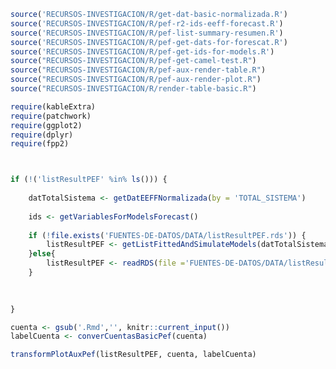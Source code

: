 ```r
source('RECURSOS-INVESTIGACION/R/get-dat-basic-normalizada.R')
source('RECURSOS-INVESTIGACION/R/pef-r2-ids-eeff-forecast.R')
source('RECURSOS-INVESTIGACION/R/pef-list-summary-resumen.R')
source('RECURSOS-INVESTIGACION/R/pef-get-dats-for-forescat.R')
source('RECURSOS-INVESTIGACION/R/pef-get-ids-for-models.R')
source("RECURSOS-INVESTIGACION/R/pef-get-camel-test.R")
source("RECURSOS-INVESTIGACION/R/pef-aux-render-table.R")
source("RECURSOS-INVESTIGACION/R/pef-aux-render-plot.R")
source("RECURSOS-INVESTIGACION/R/render-table-basic.R")

require(kableExtra)
require(patchwork)
require(ggplot2)
require(dplyr)
require(fpp2)



if (!('listResultPEF' %in% ls())) {
    
    datTotalSistema <- getDatEEFFNormalizada(by = 'TOTAL_SISTEMA')
    
    ids <- getVariablesForModelsForecast()
    
    if (!file.exists('FUENTES-DE-DATOS/DATA/listResultPEF.rds')) {
        listResultPEF <- getListFittedAndSimulateModels(datTotalSistema,ids)
    }else{
        listResultPEF <- readRDS(file ='FUENTES-DE-DATOS/DATA/listResultPEF.rds')
    }
    
    

}

```

<!-- ############################################################### -->
<!-- ###################### CUENTA
<!-- ############################################################### -->

```r
cuenta <- gsub('.Rmd','', knitr::current_input())
labelCuenta <- converCuentasBasicPef(cuenta)
```

\newpage
\vspace*{\fill}
```{=latex}
\begin{figure}[h!]
```

```r
transformPlotAuxPef(listResultPEF, cuenta, labelCuenta)
```

```{=latex}
\floatfoot{Fuente: Elaboración propia.}
\end{figure}
```
\vspace*{\fill}